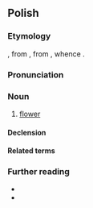 ==Polish==
{{wp|lang=pl}}

===Etymology===
{{inh+|pl|sla-pro|*květъ}}, from {{der|pl|ine-pro|*ḱwoyt-o-|gloss=white, light}}, from {{m|ine-pro|*ḱweyt-||white}}, whence {{cog|en|white}}.

===Pronunciation===
{{pl-p|a=Pl-kwiat.ogg}}

===Noun===
{{pl-noun|m-in|dim=kwiatek}}

# [[flower]]

====Declension====
{{pl-decl-noun-m-in|dats=kwiatowi / kwiatu|locs=kwiecie}}

====Related terms====
{{col3|pl|title=nouns|kwiaciarka|kwiaciarnia|kwiatostan|kwiatuszek|kwiecie|kwiecień|kwietnik|wykwit|rozkwit}}
{{col3|pl|title=adjectives|bezkwiatowy|bezkwietny|kwiatowy|kwiecisty|kwietny}}
{{col3|pl|title=verbs|kwiecić|kwitnąć|przekwitać|rozkwitać|wykwitać}}

===Further reading===
* {{R:pl:WSJP}}
* {{R:pl:PWN}}

{{C|pl|Botany|Flowers}}